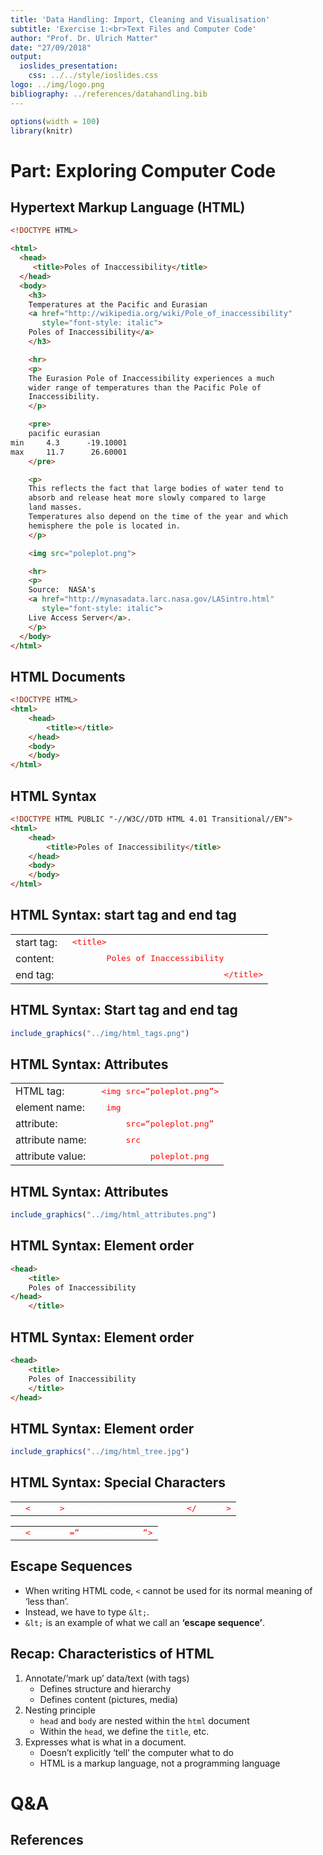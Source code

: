 ```yaml
---
title: 'Data Handling: Import, Cleaning and Visualisation'
subtitle: 'Exercise 1:<br>Text Files and Computer Code'
author: "Prof. Dr. Ulrich Matter"
date: "27/09/2018"
output:   
  ioslides_presentation:
    css: ../../style/ioslides.css
logo: ../img/logo.png
bibliography: ../references/datahandling.bib
---
```




```r
options(width = 100)
library(knitr)
```


# Part: Exploring Computer Code

## Hypertext Markup Language (HTML) 

``` html
<!DOCTYPE HTML>

<html>
  <head>
     <title>Poles of Inaccessibility</title>
  </head>
  <body>
    <h3>
    Temperatures at the Pacific and Eurasian
    <a href="http://wikipedia.org/wiki/Pole_of_inaccessibility"
       style="font-style: italic">
    Poles of Inaccessibility</a>
    </h3>

    <hr>
    <p>
    The Eurasion Pole of Inaccessibility experiences a much
    wider range of temperatures than the Pacific Pole of
    Inaccessibility.
    </p>

    <pre>
    pacific eurasian
min     4.3      -19.10001
max     11.7      26.60001
    </pre>

    <p>
    This reflects the fact that large bodies of water tend to
    absorb and release heat more slowly compared to large
    land masses.
    Temperatures also depend on the time of the year and which
    hemisphere the pole is located in.
    </p>

    <img src="poleplot.png">

    <hr>
    <p>
    Source:  NASA's
    <a href="http://mynasadata.larc.nasa.gov/LASintro.html"
       style="font-style: italic">
    Live Access Server</a>.
    </p>
  </body>
</html>

```


## HTML Documents

``` html
<!DOCTYPE HTML>
<html>
    <head>
        <title></title>
    </head>
    <body>
    </body>
</html>
```


## HTML Syntax

``` html
<!DOCTYPE HTML PUBLIC "-//W3C//DTD HTML 4.01 Transitional//EN">
<html>
    <head>
        <title>Poles of Inaccessibility</title>
    </head>
    <body>
    </body>
</html>
```


## HTML Syntax: start tag and end tag

<div align="CENTER">
<table cellpadding="3">
<tbody><tr><td align="LEFT">start tag: </td>
<td align="RIGHT"><tt>
<font color="white">
<font color="red"><span id="txt843">&lt;title&gt;</span></font>Poles of Inaccessibility&lt;/title&gt;</font></tt></td>
</tr>
<tr><td align="LEFT">content:</td>
<td align="LEFT"><tt>
<font color="white">&lt;title&gt;
<font color="red"><span id="txt846">Poles of Inaccessibility</span></font>&lt;/title&gt;</font></tt></td>
</tr>
<tr><td align="LEFT">end tag: </td>
<td align="LEFT"><tt>
<font color="white">&lt;title&gt;Poles of Inaccessibility
<font color="red"><span id="txt849">&lt;/title&gt;</span></font></font></tt></td>
</tr>
</tbody></table>
</div>


## HTML Syntax: Start tag and end tag

```r
include_graphics("../img/html_tags.png")
```



## HTML Syntax: Attributes

<div align="CENTER">
<table cellpadding="3">
<tbody><tr><td align="LEFT">HTML tag:</td>
<td align="RIGHT"><tt>
<font color="white">
<font color="red"><span id="txt890">&lt;img src="poleplot.png"&gt;</span></font></font></tt></td>
</tr>
<tr><td align="LEFT">element name:</td>
<td align="RIGHT"><tt>
<font color="white">&lt;
<font color="red"><span id="txt893">img</span></font> src="poleplot.png"&gt;</font></tt></td>
</tr>
<tr><td align="LEFT">attribute:</td>
<td align="RIGHT"><tt>
<font color="white">&lt;img 
<font color="red"><span id="txt896">src="poleplot.png"</span></font>&gt;</font></tt></td>
</tr>
<tr><td align="LEFT">attribute name:</td>
<td align="RIGHT"><tt>
<font color="white">&lt;img 
<font color="red"><span id="txt899">src</span></font>="poleplot.png"&gt;</font></tt></td>
</tr>
<tr><td align="LEFT">attribute value:</td>
<td align="RIGHT"><tt>
<font color="white">&lt;img src="
<font color="red"><span id="txt902">poleplot.png</span></font>"&gt;</font></tt></td>
</tr>
</tbody></table>
</div>

## HTML Syntax: Attributes

```r
include_graphics("../img/html_attributes.png")
```


## HTML Syntax: Element order

``` html
<head>
    <title>
    Poles of Inaccessibility
</head>
    </title>
```

## HTML Syntax: Element order

``` html
<head>
    <title>
    Poles of Inaccessibility
    </title>
</head>
```

## HTML Syntax: Element order

```r
include_graphics("../img/html_tree.jpg")
```


## HTML Syntax: Special Characters

<div align="CENTER">
<table cellpadding="3">
<tbody><tr><td align="LEFT"></td>
<td align="CENTER"><tt>
<font color="white">
<font color="red"><span id="txt858">&lt;</span></font>title
<font color="red"><span id="txt860">&gt;</span></font>Poles of Inaccessibility
<font color="red"><span id="txt862">&lt;/</span></font>title
<font color="red"><span id="txt864">&gt;</span></font></font></tt></td>
</tr>
</tbody></table>
</div>

<div align="CENTER">
<table cellpadding="3">
<tbody><tr><td align="LEFT"></td>
<td align="CENTER"><tt>
<font color="white">
<font color="red"><span id="txt910">&lt;</span></font>img src
<font color="red"><span id="txt912">="</span></font>poleplot.png
<font color="red"><span id="txt914">"&gt;</span></font></font></tt></td>
</tr>
</tbody></table>
</div>


## Escape Sequences

- When writing HTML code, `<` cannot be used for its normal meaning of 'less than'.
- Instead, we have to type `&lt;`.
- `&lt;` is an example of what we call an **'escape sequence'**.



##  Recap: Characteristics of HTML
1. Annotate/'mark up' data/text (with tags)
     -  Defines structure and hierarchy
     -  Defines content (pictures, media)

2. Nesting principle
     - `head` and `body` are nested within the `html` document
     - Within the `head`, we define the `title`, etc.
     
3. Expresses what is what in a document. 
     - Doesn't explicitly 'tell' the computer what to do
     - HTML is a markup language, not a programming language
     




# Q&A


<style>
slides > slide { overflow: scroll; }
slides > slide:not(.nobackground):after {
  content: '';
}
</style>

## References {.smaller}
